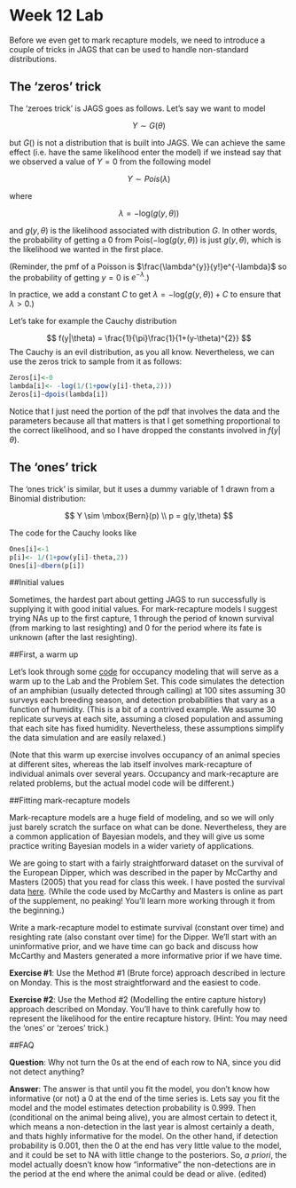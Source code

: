 Week 12 Lab
========================================================

Before we even get to mark recapture models, we need to introduce a couple of tricks in JAGS that can be used to handle non-standard distributions.

The 'zeros' trick
-------------------

The ‘zeroes trick’ is JAGS goes as follows. Let’s say we want to model

$$
Y \sim G(\theta)
$$

but $G()$ is not a distribution that is built into JAGS. We can achieve the same effect (i.e. have the same likelihood enter the model) if we instead say that we observed a value of $Y=0$ from the following model

$$
Y \sim Pois(\lambda)
$$

where 

$$
\lambda = -\mbox{log}(g(y,\theta))
$$

and $g(y,\theta)$ is the likelihood associated with distribution $G$. In other words, the probability of getting a 0 from $\mbox{Pois}(-\mbox{log}(g(y,\theta))$ is just $g(y,\theta)$, which is the likelihood we wanted in the first place. 

(Reminder, the pmf of a Poisson is $\frac{\lambda^{y}}{y!}e^{-\lambda}$ so the probability of getting $y=0$ is $e^{-\lambda}$.)

In practice, we add a constant $C$ to get $\lambda = -\mbox{log}(g(y,\theta))+C$ to ensure that $\lambda > 0$.)

Let’s take for example the Cauchy distribution

$$
f(y|\theta) = \frac{1}{\pi}\frac{1}{1+(y-\theta)^{2}}
$$
The Cauchy is an evil distribution, as you all know. Nevertheless, we can use the zeros trick to sample from it as follows:

```r
Zeros[i]<-0
lambda[i]<- -log(1/(1+pow(y[i]-theta,2)))
Zeros[i]~dpois(lambda[i])
```

Notice that I just need the portion of the pdf that involves the data and the parameters because all that matters is that I get something proportional to the correct likelihood, and so I have dropped the constants involved in $f(y|\theta)$.

The 'ones' trick
-------------------

The ‘ones trick’ is similar, but it uses a dummy variable of 1 drawn from a Binomial distribution:

$$
Y \sim \mbox{Bern}(p) \\
p = g(y,\theta)
$$

The code for the Cauchy looks like

```r
Ones[i]<-1
p[i]<- 1/(1+pow(y[i]-theta,2))
Ones[i]~dbern(p[i])
```

##Initial values

Sometimes, the hardest part about getting JAGS to run successfully is supplying it with good initial values. For mark-recapture models I suggest trying NAs up to the first capture, 1 through the period of known survival (from marking to last resighting) and 0 for the period where its fate is unknown (after the last resighting).

##First, a warm up

Let’s look through some [code](https://github.com/hlynch/Bayesian2020/tree/master/_data/Week12LabWarmup.R) for occupancy modeling that will serve as a warm up to the Lab and the Problem Set. This code simulates the detection of an amphibian (usually detected through calling) at 100 sites assuming 30 surveys each breeding season, and detection probabilities that vary as a function of humidity. (This is a bit of a contrived example. We assume 30 replicate surveys at each site, assuming a closed population and assuming that each site has fixed humidity. Nevertheless, these assumptions simplify the data simulation and are easily relaxed.) 

(Note that this warm up exercise involves occupancy of an animal species at different sites, whereas the lab itself involves mark-recapture of individual animals over several years. Occupancy and mark-recapture are related problems, but the actual model code will be different.)

##Fitting mark-recapture models

Mark-recapture models are a huge field of modeling, and so we will only just barely scratch the surface on what can be done. Nevertheless, they are a common application of Bayesian models, and they will give us some practice writing Bayesian models in a wider variety of applications.

We are going to start with a fairly straightforward dataset on the survival of the European Dipper, which was described in the paper by McCarthy and Masters (2005) that you read for class this week. I have posted the survival data [here](https://github.com/hlynch/Bayesian2020/tree/master/_data/dipper_data.R). (While the code used by McCarthy and Masters is online as part of the supplement, no peaking! You’ll learn more working through it from the beginning.)

Write a mark-recapture model to estimate survival (constant over time) and resighting rate (also constant over time) for the Dipper. We’ll start with an uninformative prior, and we have time can go back and discuss how McCarthy and Masters generated a more informative prior if we have time.

**Exercise #1**: Use the Method #1 (Brute force) approach described in lecture on Monday. This is the most straightforward and the easiest to code.

**Exercise #2**: Use the Method #2 (Modelling the entire capture history) approach described on Monday. You’ll have to think carefully how to represent the likelihood for the entire recapture history. (Hint: You may need the ‘ones’ or ‘zeroes’ trick.)

##FAQ

**Question**: Why not turn the 0s at the end of each row to NA, since you did not detect anything?

**Answer**: The answer is that until you fit the model, you don't know how informative (or not) a 0 at the end of the time series is. Lets say you fit the model and the model estimates detection probability is 0.999. Then (conditional on the animal being alive), you are almost certain to detect it, which means a non-detection in the last year is almost certainly a death, and thats highly informative for the model. On the other hand, if detection probability is 0.001, then the 0 at the end has very little value to the model, and it could be set to NA with little change to the posteriors. So, _a priori_, the model actually doesn't know how "informative" the non-detections are in the period at the end where the animal could be dead or alive. (edited) 
